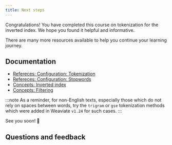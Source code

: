 ```yaml
---
title: Next steps
---
```


Congratulations! You have completed this course on tokenization for the inverted index. We hope you found it helpful and informative.

There are many more resources available to help you continue your learning journey.

## Documentation

- [Refereces: Configuration: Tokenization](/weaviate/config-refs/collections.mdx#tokenization)
- [Refereces: Configuration: Stopwords](/weaviate/config-refs/collections.mdx#stopwords-stopword-lists)
- [Concepts: Inverted index](/weaviate/concepts/indexing/inverted-index.md)
- [Concepts: Filtering](/weaviate/concepts/filtering.md)

:::note
As a reminder, for non-English texts, especially those which do not rely on spaces between words, try the `trigram` or `gse` tokenization methods which were added in Weaviate `v1.24` for such cases.
:::


<CTASocials />

See you soon! 👋

## Questions and feedback


<DocsFeedback/>
